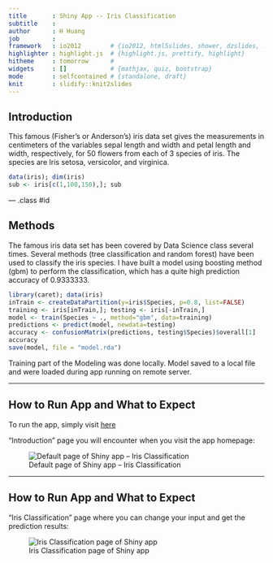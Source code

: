 ```yaml
---
title       : Shiny App -- Iris Classification
subtitle    : 
author      : H Huang
job         : 
framework   : io2012        # {io2012, html5slides, shower, dzslides, ...}
highlighter : highlight.js  # {highlight.js, prettify, highlight}
hitheme     : tomorrow      # 
widgets     : []            # {mathjax, quiz, bootstrap}
mode        : selfcontained # {standalone, draft}
knit        : slidify::knit2slides
---
```


## Introduction


This famous (Fisher's or Anderson's) iris data set gives the measurements in centimeters of the variables sepal length and width and petal length and width, respectively, for 50 flowers from each of 3 species of iris. The species are Iris setosa, versicolor, and virginica.
```r
data(iris); dim(iris)
sub <- iris[c(1,100,150),]; sub
```

--- .class #id 

## Methods
The famous iris data set has been covered by Data Science class several times. Several methods (tree classification and random forest) have been used to classify the iris species. I have built a model using boosting method (gbm) to perform the classification, which has a quite high prediction accuracy of 0.9333333.

```r
library(caret); data(iris)
inTrain <- createDataPartition(y=iris$Species, p=0.8, list=FALSE)
training <- iris[inTrain,]; testing <- iris[-inTrain,]
model <- train(Species ~ ., method="gbm", data=training)
predictions <- predict(model, newdata=testing)
accuracy <- confusionMatrix(predictions, testing$Species)$overall[1]
accuracy
save(model, file = "model.rda")
```
Training part of the Modeling was done locally. Model saved to a local file and were loaded during app running on remote server.

---

## How to Run App and What to Expect
To run the app, simply visit [here](http://haibinhuang.shinyapps.io/iris/)

"Introduction" page you will encounter when you visit the app homepage:

![Default page of Shiny app -- Iris Classification](iris-1.png)

---

## How to Run App and What to Expect
"Iris Classification" page where you can change your input and get the prediction results:

![Iris Classification page of Shiny app](iris-2.png)



